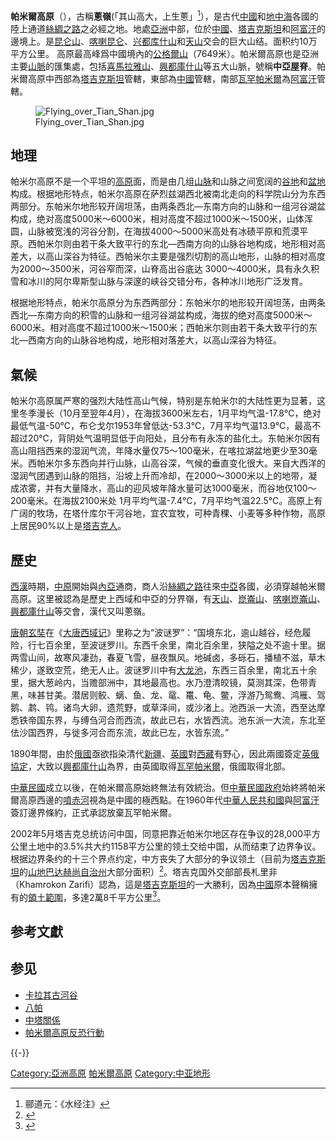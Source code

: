 {{NoteTA |G1 = Toponym }}
'''帕米爾高原'''（{{lang-tg|Помир}}），古稱'''蔥嶺'''(「其山高大，上生蔥」<ref>郦道元：《水经注》</ref>），是古代[[中國歷史|中國]]和[[地中海|地中海]]各國的陸上通道[[絲綢之路|絲綢之路]]之必經之地。地處[[亞洲|亞洲]]中部，位於[[中華人民共和國|中國]]、[[塔吉克斯坦|塔吉克斯坦]]和[[阿富汗|阿富汗]]的邊境上。是[[昆仑山|昆仑山]]、[[喀喇昆仑|喀喇昆仑]]、[[興都庫什山脈|兴都库什山]]和[[天山|天山]]交会的巨大山结。面积约10万平方公里。 高原最高峰爲中國境內的[[公格爾山|公格爾山]]（7649米）。帕米爾高原也是亞洲主要[[山脈|山脈]]的匯集處，包括[[喜馬拉雅山|喜馬拉雅山]]、[[興都庫什山|興都庫什山]]等五大山脈，號稱'''中亞屋脊'''。帕米爾高原中西部為[[塔吉克斯坦|塔吉克斯坦]]管轄，東部為[[中華人民共和國|中國]]管轄，南部[[瓦罕帕米爾|瓦罕帕米爾]]為[[阿富汗|阿富汗]]管轄。

[[File:Flying_over_Tian_Shan.jpg|thumb]]

==地理==
帕米尔高原不是一个平坦的[[高原|高原]]面，而是由几组[[山脉|山脉]]和山脉之间宽阔的[[谷地|谷地]]和[[盆地|盆地]]构成。根据地形特点，帕米尔高原在萨烈兹湖西北被南北走向的科学院山分为东西两部分。东帕米尔地形较开阔坦荡，由两条西北—东南方向的山脉和一组河谷湖盆构成，绝对高度5000米～6000米，相对高度不超过1000米～1500米，山体浑圆，山脉被宽浅的河谷分割，在海拔4000～5000米高处有冰碛平原和荒漠平原。西帕米尔则由若干条大致平行的东北—西南方向的山脉谷地构成，地形相对高差大，以高山深谷为特征。西帕米尔主要是强烈切割的高山地形，山脉的相对高度为2000～3500米，河谷窄而深，山脊高出谷底达 3000～4000米，具有永久积雪和冰川的阿尔卑斯型山脉与深邃的峡谷交错分布，各种冰川地形广泛发育。

根据地形特点，帕米尔高原分为东西两部分：东帕米尔的地形较开阔坦荡，由两条西北—东南方向的积雪的山脉和一组河谷湖盆构成，海拔的绝对高度5000米～6000米。相对高度不超过1000米～1500米；西帕米尔则由若干条大致平行的东北—西南方向的山脉谷地构成，地形相对落差大，以高山深谷为特征。

==氣候==
帕米尔高原属严寒的强烈大陆性高山气候，特别是东帕米尔的大陆性更为显著，这里冬季漫长（10月至翌年4月），在海拔3600米左右，1月平均气温-17.8℃，绝对最低气温-50℃，布仑戈尔1953年曾低达-53.3℃，7月平均气温13.9℃，最高不超过20℃，背阴处气温明显低于向阳处，且分布有永冻的盐化土。东帕米尔因有高山阻挡西来的湿润气流，年降水量仅75～100毫米，在喀拉湖盆地更少至30毫米。西帕米尔多东西向并行山脉，山高谷深，气候的垂直变化很大。来自大西洋的湿润气团遇到山脉的阻挡，沿坡上升而冷却，在2000～3000米以上的地带，凝成浓雾，并有大量降水，高山的迎风坡年降水量可达1000毫米，而谷地仅100～200毫米。在海拔2100米处 1月平均气温-7.4℃，7月平均气温22.5℃。高原上有广阔的牧场，在塔什库尔干河谷地，宜农宜牧，可种青稞、小麦等多种作物，高原上居民90%以上是[[塔吉克人|塔吉克人]]。

== 歷史 ==
{{see|中塔關係}}

[[西漢|西漢]]時期，[[中原|中原]]開始與[[內亞|內亞]]通商，商人沿[[絲綢之路|絲綢之路]]往來[[中亞|中亞]]各國，必須穿越帕米爾高原。这里被認為是歷史上西域和中亞的分界嶺，有[[天山|天山]]、[[昆仑山脉|崑崙山]]、[[喀喇崑崙山|喀喇崑崙山]]、[[興都庫什山脈|興都庫什山]]等交會，漢代又叫蔥嶺。

[[唐朝|唐朝]][[玄奘|玄奘]]在《[[大唐西域记|大唐西域记]]》里称之为“波谜罗”：“国境东北，逾山越谷，经危履险，行七百余里，至波谜罗川。东西千余里，南北百余里，狭隘之处不逾十里。据两雪山间，故寒风凄劲，春夏飞雪，昼夜飘风。地碱卤，多砾石，播植不滋，草木稀少，遂致空荒，绝无人止。波谜罗川中有[[大龙池|大龙池]]，东西三百余里，南北五十余里，据大葱岭内，当赡部洲中，其地最高也。水乃澄清皎镜，莫测其深，色带青黑，味甚甘美。潜居则鲛、螭、鱼、龙、鼋、鼍、龟、鳖，浮游乃鸳鸯、鸿雁、驾鹅、鹔、鸨。诸鸟大卵，遗荒野，或草泽间，或沙渚上。池西派一大流，西至达摩悉铁帝国东界，与缚刍河合而西流，故此已右，水皆西流。池东派一大流，东北至佉沙国西界，与徙多河合而东流，故此已左，水皆东流。”

1890年間，由於[[俄國|俄國]]亟欲指染清代[[新疆|新疆]]、[[英國|英國]]對[[西藏|西藏]]有野心，因此兩國簽定[[英俄協定|英俄協定]]，大致以[[興都庫什山|興都庫什山]]為界，由英國取得[[瓦罕帕米爾|瓦罕帕米爾]]，俄國取得北部。

[[中華民國|中華民國]]成立以後，在帕米爾高原始終無法有效統治。但[[中華民國政府|中華民國政府]]始終將帕米爾高原西邊的[[噴赤河|噴赤河]]視為是中國的極西點。在1960年代[[中華人民共和國|中華人民共和國]]與[[阿富汗王國|阿富汗]]簽訂邊界條約，正式承認放棄瓦罕帕米爾。

2002年5月塔吉克总统访问中国，同意把靠近帕米尔地区存在争议的28,000平方公里土地中的3.5%共大约1158平方公里的领土交给中国，从而结束了边界争议。 根据边界条约的十三个界点约定，中方丧失了大部分的争议领土（目前为[[塔吉克斯坦|塔吉克斯坦]]的[[山地巴达赫尚自治州|山地巴达赫尚自治州]]大部分面积）<ref>{{cite web |author1=中华人民共和国外交部边界司 |title=中华人民共和国和塔吉克斯坦共和国关于中塔国界的协定 |url=http://www.npc.gov.cn/wxzl/gongbao/2001-01/04/content_5008910.htm |website=中国人大网 |publisher=中华人民共和国外交部 |accessdate=1999-08-13 |archive-date=2021-02-23 |archive-url=https://web.archive.org/web/20210223163556/http://www.npc.gov.cn/wxzl/gongbao/2001-01/04/content_5008910.htm |dead-url=no }}</ref>。塔吉克国外交部部長札里非（Khamrokon Zarifi）認為，這是[[塔吉克斯坦|塔吉克斯坦]]的一大勝利，因為[[中華人民共和國|中國]]原本聲稱擁有的[[中國疆域|領土範圍]]，多達2萬8千平方公里<ref>{{cite web |author1=Assel Bitabarova |title=Contested Views of Contested Territories: How Tajik Society Views the Tajik-Chinese Border Settlement |url=https://caravanistan.com/wp-content/uploads/2019/01/sino-tajik-border-dispute-bitabarova.pdf |website=caravanistan |publisher=Eurasia Border Review |accessdate=2015-01 |archive-date=2021-03-11 |archive-url=https://web.archive.org/web/20210311104421/https://caravanistan.com/wp-content/uploads/2019/01/sino-tajik-border-dispute-bitabarova.pdf |dead-url=no }}</ref>。

{{边防哨所在帕米尔高原}}

== 参考文獻 ==
{{Reflist}}

== 参见 ==
{{Portal box|亚洲|中国|中华民国|中华人民共和国|地理}}
* [[卡拉其古河谷|卡拉其古河谷]]
* [[八帕|八帕]]
* [[中塔關係|中塔關係]]
* [[帕米爾高原反恐行動|帕米爾高原反恐行動]]

{{-}}
{{中华人民共和国地理极点}}
{{亚洲东南部领土争议}}
{{Xinjiang topics}}
{{国家5A级旅游景区}}
{{Authority control}}

[[Category:亞洲高原|Category:亞洲高原]]
[[Category:帕米爾高原|]]
[[Category:中亚地形|Category:中亚地形]]